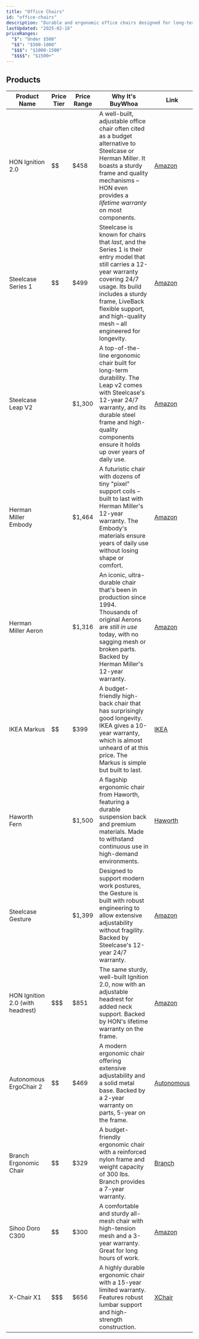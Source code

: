 ```yaml
---
title: "Office Chairs"
id: "office-chairs"
description: "Durable and ergonomic office chairs designed for long-term use."
lastUpdated: "2025-02-16"
priceRanges:
  "$": "Under $500"
  "$$": "$500-1000"
  "$$$": "$1000-1500"
  "$$$$": "$1500+"
---
```


## Products

| Product Name | Price Tier | Price Range | Why It's BuyWhoa | Link |
|--------------|------------|-------------|---------------|------|
| HON Ignition 2.0 | $$ | $458 | A well-built, adjustable office chair often cited as a budget alternative to Steelcase or Herman Miller. It boasts a sturdy frame and quality mechanisms – HON even provides a *lifetime warranty* on most components. | [Amazon](https://www.amazon.com/dp/B0CZBJ5JCW/ref=nosim?tag=buywhoa-20) |
| Steelcase Series 1 | $$ | $499 | Steelcase is known for chairs that *last*, and the Series 1 is their entry model that still carries a 12-year warranty covering 24/7 usage. Its build includes a sturdy frame, LiveBack flexible support, and high-quality mesh – all engineered for longevity. | [Amazon](https://www.amazon.com/dp/B078H9VXFD/ref=nosim?tag=buywhoa-20) |
| Steelcase Leap V2 | $$$$ | $1,300 | A top-of-the-line ergonomic chair built for long-term durability. The Leap v2 comes with Steelcase's 12-year 24/7 warranty, and its durable steel frame and high-quality components ensure it holds up over years of daily use. | [Amazon](https://www.amazon.com/dp/B00GBUPX6G/ref=nosim?tag=buywhoa-20) |
| Herman Miller Embody | $$$$ | $1,464 | A futuristic chair with dozens of tiny "pixel" support coils – built to last with Herman Miller's 12-year warranty. The Embody's materials ensure years of daily use without losing shape or comfort. | [Amazon](https://amzn.to/419zHMC) |
| Herman Miller Aeron | $$$$ | $1,316 | An iconic, ultra-durable chair that's been in production since 1994. Thousands of original Aerons are *still in use* today, with no sagging mesh or broken parts. Backed by Herman Miller's 12-year warranty. | [Amazon](https://amzn.to/411t6U7) |
| IKEA Markus | $$ | $399 | A budget-friendly high-back chair that has surprisingly good longevity. IKEA gives a 10-year warranty, which is almost unheard of at this price. The Markus is simple but built to last. | [IKEA](https://www.ikea.com/us/en/p/markus-office-chair-vissle-dark-gray-70261150/) |
| Haworth Fern | $$$$ | $1,500 | A flagship ergonomic chair from Haworth, featuring a durable suspension back and premium materials. Made to withstand continuous use in high-demand environments. | [Haworth](https://amzn.to/42Y3RVq) |
| Steelcase Gesture | $$$$ | $1,399 | Designed to support modern work postures, the Gesture is built with robust engineering to allow extensive adjustability without fragility. Backed by Steelcase's 12-year 24/7 warranty. | [Amazon](https://www.amazon.com/dp/B016OIF2JU/ref=nosim?tag=buywhoa-20) |
| HON Ignition 2.0 (with headrest) | $$$ | $851 | The same sturdy, well-built Ignition 2.0, now with an adjustable headrest for added neck support. Backed by HON's lifetime warranty on the frame. | [Amazon](https://www.amazon.com/dp/B0CZBJ5JCW/ref=nosim?tag=buywhoa-20) |
| Autonomous ErgoChair 2 | $$ | $469 | A modern ergonomic chair offering extensive adjustability and a solid metal base. Backed by a 2-year warranty on parts, 5-year on the frame. | [Autonomous](https://www.autonomous.ai/office-chairs/ergochair-2) |
| Branch Ergonomic Chair | $$ | $329 | A budget-friendly ergonomic chair with a reinforced nylon frame and weight capacity of 300 lbs. Branch provides a 7-year warranty. | [Branch](https://www.branchfurniture.com/products/ergonomic-chair) |
| Sihoo Doro C300 | $$ | $300 | A comfortable and sturdy all-mesh chair with high-tension mesh and a 3-year warranty. Great for long hours of work. | [Amazon](https://www.amazon.com/dp/B07GNDDNMW/ref=nosim?tag=buywhoa-20) |
| X-Chair X1 | $$$ | $656 | A highly durable ergonomic chair with a 15-year limited warranty. Features robust lumbar support and high-strength construction. | [XChair](https://www.xchair.com/products/x1-flex-mesh-office-chair) |